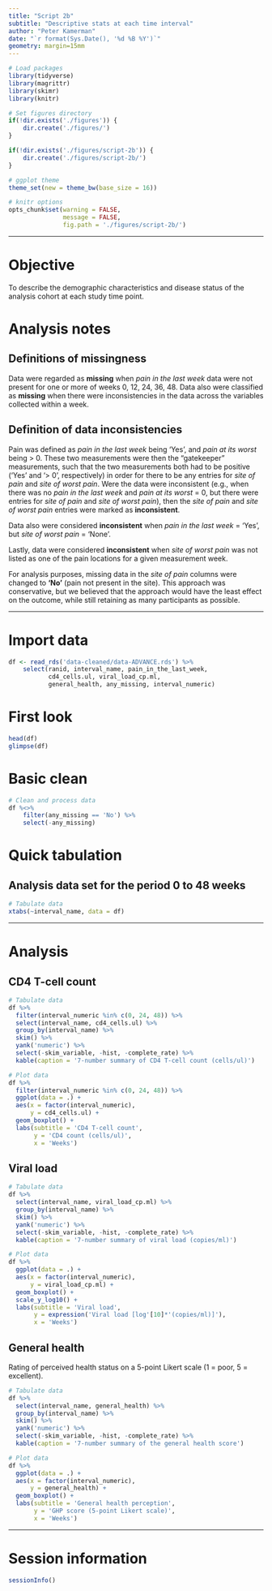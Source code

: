 ```yaml
---
title: "Script 2b"
subtitle: "Descriptive stats at each time interval"
author: "Peter Kamerman"
date: "`r format(Sys.Date(), '%d %B %Y')`"
geometry: margin=15mm
---
```


```r
# Load packages
library(tidyverse)
library(magrittr)
library(skimr)
library(knitr)

# Set figures directory
if(!dir.exists('./figures')) {
    dir.create('./figures/')
}

if(!dir.exists('./figures/script-2b')) {
    dir.create('./figures/script-2b/')
}

# ggplot theme
theme_set(new = theme_bw(base_size = 16))

# knitr options
opts_chunk$set(warning = FALSE,
               message = FALSE, 
               fig.path = './figures/script-2b/')
```

----

# Objective 

To describe the demographic characteristics and disease status of the analysis cohort at each study time point.

# Analysis notes

## Definitions of missingness

Data were regarded as **missing** when _pain in the last week_ data were not present for one or more of weeks 0, 12, 24, 36, 48. Data also were classified as **missing** when there were inconsistencies in the data across the variables collected within a week.

## Definition of data inconsistencies

Pain was defined as _pain in the last week_  being 'Yes', and _pain at its worst_ being > 0. These two measurements were then the "gatekeeper" measurements, such that the two measurements both had to be positive ('Yes' and '> 0', respectively) in order for there to be any entries for _site of pain_ and _site of worst pain_. Were the data were inconsistent (e.g., when there was no _pain in the last week_ and _pain at its worst_ = 0, but there were entries for _site of pain_ and _site of worst pain_), then the _site of pain_ and _site of worst pain_ entries were marked as **inconsistent**. 

Data also were considered **inconsistent** when _pain in the last week_ = 'Yes', but _site of worst pain_ = 'None'. 

Lastly, data were considered **inconsistent** when _site of worst pain_ was not listed as one of the pain locations for a given measurement week.

For analysis purposes, missing data in the _site of pain_ columns were changed to **'No'** (pain not present in the site). This approach was conservative, but we believed that the approach would have the least effect on the outcome, while still retaining as many participants as possible.


----

# Import data

```r
df <- read_rds('data-cleaned/data-ADVANCE.rds') %>% 
    select(ranid, interval_name, pain_in_the_last_week, 
           cd4_cells.ul, viral_load_cp.ml,
           general_health, any_missing, interval_numeric)
```

# First look 

```r
head(df)
glimpse(df)
```

# Basic clean

```r
# Clean and process data
df %<>% 
    filter(any_missing == 'No') %>% 
    select(-any_missing)
```

# Quick tabulation

## Analysis data set for the period 0 to 48 weeks

```r
# Tabulate data
xtabs(~interval_name, data = df)
```

----

# Analysis

## CD4 T-cell count

```r
# Tabulate data
df %>% 
  filter(interval_numeric %in% c(0, 24, 48)) %>% 
  select(interval_name, cd4_cells.ul) %>% 
  group_by(interval_name) %>% 
  skim() %>% 
  yank('numeric') %>% 
  select(-skim_variable, -hist, -complete_rate) %>%  
  kable(caption = '7-number summary of CD4 T-cell count (cells/ul)')

# Plot data
df %>% 
  filter(interval_numeric %in% c(0, 24, 48)) %>% 
  ggplot(data = .) +
  aes(x = factor(interval_numeric),
      y = cd4_cells.ul) +
  geom_boxplot() +
  labs(subtitle = 'CD4 T-cell count',
       y = 'CD4 count (cells/ul)',
       x = 'Weeks')
```

## Viral load

```r
# Tabulate data
df %>% 
  select(interval_name, viral_load_cp.ml) %>% 
  group_by(interval_name) %>% 
  skim() %>% 
  yank('numeric') %>% 
  select(-skim_variable, -hist, -complete_rate) %>% 
  kable(caption = '7-number summary of viral load (copies/ml)')

# Plot data
df %>% 
  ggplot(data = .) +
  aes(x = factor(interval_numeric),
      y = viral_load_cp.ml) +
  geom_boxplot() +
  scale_y_log10() +
  labs(subtitle = 'Viral load',
       y = expression('Viral load [log'[10]*'(copies/ml)]'),
       x = 'Weeks')
```

## General health

Rating of perceived health status on a 5-point Likert scale (1 = poor, 5 = excellent).

```r
# Tabulate data
df %>% 
  select(interval_name, general_health) %>% 
  group_by(interval_name) %>% 
  skim() %>% 
  yank('numeric') %>% 
  select(-skim_variable, -hist, -complete_rate) %>% 
  kable(caption = '7-number summary of the general health score')

# Plot data
df %>% 
  ggplot(data = .) +
  aes(x = factor(interval_numeric),
      y = general_health) +
  geom_boxplot() +
  labs(subtitle = 'General health perception',
       y = 'GHP score (5-point Likert scale)',
       x = 'Weeks')
```

----

# Session information

```r
sessionInfo()
```
